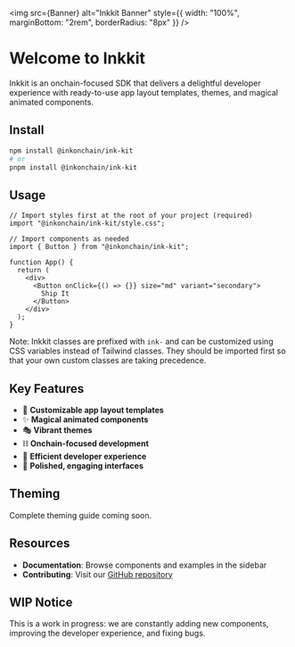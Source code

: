 
<Meta title="Welcome" />

<img
  src={Banner}
  alt="Inkkit Banner"
  style={{ width: "100%", marginBottom: "2rem", borderRadius: "8px" }}
/>

# Welcome to Inkkit

Inkkit is an onchain-focused SDK that delivers a delightful developer experience with ready-to-use app layout templates, themes, and magical animated components.

## Install

```bash
npm install @inkonchain/ink-kit
# or
pnpm install @inkonchain/ink-kit
```

## Usage

```tsx
// Import styles first at the root of your project (required)
import "@inkonchain/ink-kit/style.css";
```

```tsx
// Import components as needed
import { Button } from "@inkonchain/ink-kit";

function App() {
  return (
    <div>
      <Button onClick={() => {}} size="md" variant="secondary">
        Ship It
      </Button>
    </div>
  );
}
```

Note: Inkkit classes are prefixed with `ink-` and can be customized using CSS variables instead of Tailwind classes. They should be imported first so that your own custom classes are taking precedence.

## Key Features

- 🎨 **Customizable app layout templates**
- ✨ **Magical animated components**
- 🎭 **Vibrant themes**
- ⛓️ **Onchain-focused development**
- 🚀 **Efficient developer experience**
- 📱 **Polished, engaging interfaces**

## Theming

Complete theming guide coming soon.

## Resources

- **Documentation**: Browse components and examples in the sidebar
- **Contributing**: Visit our [GitHub repository](https://github.com/inkonchain/ink-kit)

## WIP Notice

This is a work in progress: we are constantly adding new components, improving the developer experience, and fixing bugs.
